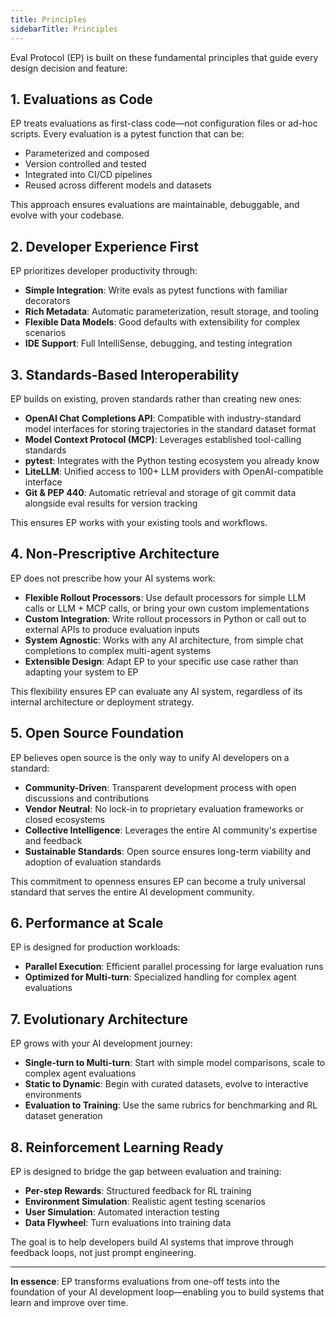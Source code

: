 ```yaml
---
title: Principles
sidebarTitle: Principles
---
```


Eval Protocol (EP) is built on these fundamental principles that guide every design decision and feature:

## 1. Evaluations as Code

EP treats evaluations as first-class code—not configuration files or ad-hoc scripts. Every evaluation is a pytest function that can be:
- Parameterized and composed
- Version controlled and tested
- Integrated into CI/CD pipelines
- Reused across different models and datasets

This approach ensures evaluations are maintainable, debuggable, and evolve with your codebase.

## 2. Developer Experience First

EP prioritizes developer productivity through:
- **Simple Integration**: Write evals as pytest functions with familiar decorators
- **Rich Metadata**: Automatic parameterization, result storage, and tooling
- **Flexible Data Models**: Good defaults with extensibility for complex scenarios
- **IDE Support**: Full IntelliSense, debugging, and testing integration

## 3. Standards-Based Interoperability

EP builds on existing, proven standards rather than creating new ones:
- **OpenAI Chat Completions API**: Compatible with industry-standard model interfaces for storing trajectories in the standard dataset format
- **Model Context Protocol (MCP)**: Leverages established tool-calling standards
- **pytest**: Integrates with the Python testing ecosystem you already know
- **LiteLLM**: Unified access to 100+ LLM providers with OpenAI-compatible interface
- **Git & PEP 440**: Automatic retrieval and storage of git commit data alongside eval results for version tracking

This ensures EP works with your existing tools and workflows.

## 4. Non-Prescriptive Architecture

EP does not prescribe how your AI systems work:
- **Flexible Rollout Processors**: Use default processors for simple LLM calls or LLM + MCP calls, or bring your own custom implementations
- **Custom Integration**: Write rollout processors in Python or call out to external APIs to produce evaluation inputs
- **System Agnostic**: Works with any AI architecture, from simple chat completions to complex multi-agent systems
- **Extensible Design**: Adapt EP to your specific use case rather than adapting your system to EP

This flexibility ensures EP can evaluate any AI system, regardless of its internal architecture or deployment strategy.

## 5. Open Source Foundation

EP believes open source is the only way to unify AI developers on a standard:
- **Community-Driven**: Transparent development process with open discussions and contributions
- **Vendor Neutral**: No lock-in to proprietary evaluation frameworks or closed ecosystems
- **Collective Intelligence**: Leverages the entire AI community's expertise and feedback
- **Sustainable Standards**: Open source ensures long-term viability and adoption of evaluation standards

This commitment to openness ensures EP can become a truly universal standard that serves the entire AI development community.

## 6. Performance at Scale

EP is designed for production workloads:
- **Parallel Execution**: Efficient parallel processing for large evaluation runs
- **Optimized for Multi-turn**: Specialized handling for complex agent evaluations

## 7. Evolutionary Architecture

EP grows with your AI development journey:
- **Single-turn to Multi-turn**: Start with simple model comparisons, scale to complex agent evaluations
- **Static to Dynamic**: Begin with curated datasets, evolve to interactive environments
- **Evaluation to Training**: Use the same rubrics for benchmarking and RL dataset generation

## 8. Reinforcement Learning Ready

EP is designed to bridge the gap between evaluation and training:
- **Per-step Rewards**: Structured feedback for RL training
- **Environment Simulation**: Realistic agent testing scenarios
- **User Simulation**: Automated interaction testing
- **Data Flywheel**: Turn evaluations into training data

The goal is to help developers build AI systems that improve through feedback loops, not just prompt engineering.

---

**In essence**: EP transforms evaluations from one-off tests into the foundation of your AI development loop—enabling you to build systems that learn and improve over time.